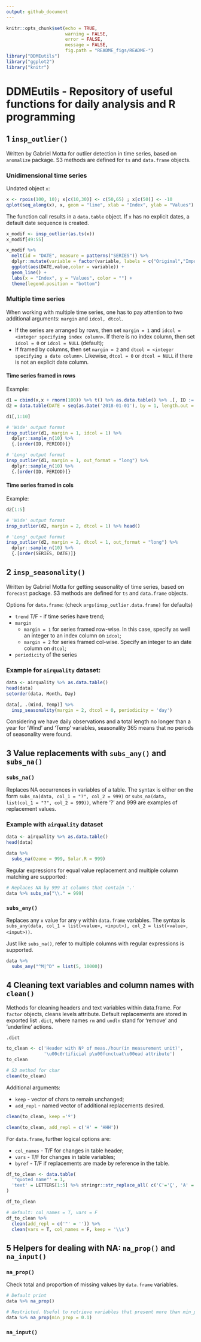 ```yaml
---
output: github_document
---
```


```r
knitr::opts_chunk$set(echo = TRUE, 
                      warning = FALSE,
                      error = FALSE,
                      message = FALSE,
                      fig.path = "README_figs/README-")
library("DDMEutils")
library("ggplot2")
library("knitr")
```
 
# DDMEutils - Repository of useful functions for daily analysis and R programming

## 1 `insp_outlier()`

Written by Gabriel Motta for outlier detection in time series, based on `anomalize` package. S3 methods are defined for `ts` and `data.frame` objects.

### Unidimensional time series

Undated object `x`:

```r
x <- rpois(100, 10); x[c(10,30)] <- c(50,65) ; x[c(50)] <- -10
qplot(seq_along(x), x, geom = "line", xlab = "Index", ylab = "Values")
```

The function call results in a `data.table` object. If `x` has no explicit dates, a default date sequence is created.

```r
x_modif <- insp_outlier(as.ts(x))
x_modif[49:55]
```

```r
x_modif %>% 
  melt(id = "DATE", measure = patterns("SERIES")) %>% 
  dplyr::mutate(variable = factor(variable, labels = c("Original","Imputed"))) %>% {.[]} %>% 
  ggplot(aes(DATE,value,color = variable)) +
  geom_line() +
  labs(x = "Index", y = "Values", color = "") + 
  theme(legend.position = "bottom")
```



### Multiple time series

When working with multiple time series, one has to pay attention to two additional arguments: `margin` and `idcol, dtcol`. 

* If the series are arranged by rows, then set `margin = 1` and `idcol = <integer specifying index column>`. If there is no index column, then set `idcol = 0` or `idcol = NULL` (default);
* If framed by columns, then set `margin = 2` and `dtcol = <integer specifying a date column>`. Likewise, `dtcol = 0` or `dtcol = NULL` if there is not an explicit date column. 

#### Time series framed in rows

Example:

```r
d1 = cbind(x,x + rnorm(100)) %>% t() %>% as.data.table() %>% .[, ID := 1:2] %>% setcolorder('ID') %>% {.[]}
d2 = data.table(DATE = seq(as.Date('2018-01-01'), by = 1, length.out = 100), SERIES1 = x, SERIES2 = round(rcauchy(100),4))
```


```r
d1[,1:10]

# 'Wide' output format
insp_outlier(d1, margin = 1, idcol = 1) %>% 
  dplyr::sample_n(10) %>% 
  {.[order(ID, PERIOD)]}

# 'Long' output format
insp_outlier(d1, margin = 1, out_format = "long") %>% 
  dplyr::sample_n(10) %>% 
  {.[order(ID, PERIOD)]}
```


#### Time series framed in cols 

Example:

```r
d2[1:5]

# 'Wide' output format
insp_outlier(d2, margin = 2, dtcol = 1) %>% head()

# 'Long' output format
insp_outlier(d2, margin = 2, dtcol = 1, out_format = "long") %>% 
  dplyr::sample_n(10) %>% 
  {.[order(SERIES, DATE)]}
```


## 2 `insp_seasonality()`

Written by Gabriel Motta for getting seasonality of time series, based on `forecast` package. S3 methods are defined for `ts` and `data.frame` objects.

Options for `data.frame`: (check `args(insp_outlier.data.frame)` for defaults)

* `trend` T/F - if time series have trend;
* `margin` 
    + `margin = 1` for series framed row-wise. In this case, specify as well an integer to an index column on `idcol`;
    + `margin = 2` for series framed col-wise. Specify an integer to an date column on `dtcol`;
* `periodicity` of the series 


### Example for `airquality` dataset:

```r
data <- airquality %>% as.data.table()
head(data)
setorder(data, Month, Day)

data[, .(Wind, Temp)] %>% 
  insp_seasonality(margin = 2, dtcol = 0, periodicity = 'day')
```

Considering we have daily observations and a total length no longer than a year for 'Wind' and 'Temp' variables, seasonality 365 means that no periods of seasonality were found.


## 3 Value replacements with `subs_any()` and `subs_na()`

### `subs_na()`

Replaces NA occurrences in variables of a table. The syntax is either on the form `subs_na(data, col_1 = "?", col_2 = 999)` or `subs_na(data, list(col_1 = "?", col_2 = 999))`, where '?' and 999 are examples of replacement values. 

### Example with `airquality` dataset

```r
data <- airquality %>% as.data.table()
head(data)

data %>% 
  subs_na(Ozone = 999, Solar.R = 999)

```

Regular expressions for equal value replacement and multiple column matching are supported: 

```r
# Replaces NA by 999 at columns that contain '.' 
data %>% subs_na("\\." = 999)
```


### `subs_any()`

Replaces any `x` value for any `y` within `data.frame` variables. The syntax is `subs_any(data, col_1 = list(<value>, <input>), col_2 = list(<value>, <input>))`.

Just like `subs_na()`, refer to multiple columns with regular expressions is supported.

```r
data %>% 
  subs_any("^M|^D" = list(5, 10000))
```


## 4 Cleaning text variables and column names with `clean()`

Methods for cleaning headers and text variables within data.frame. For `factor` objects, cleans levels attribute. Default replacements are stored in exported list `.dict`, where names `rm` and `undln` stand for 'remove' and 'underline' actions.

```r
.dict

to_clean <- c('Header with Nº of meas./hour(in measurement unit)', 
              '\u00c0rtificial p\u00fcnctuat\u00ead attribute')
to_clean

# S3 method for char 
clean(to_clean)
```

Additional arguments: 

* `keep` - vector of chars to remain unchanged;
* `add_repl` - named vector of additional replacements desired.

```r
clean(to_clean, keep ='º')

clean(to_clean, add_repl = c('H' = 'HHH'))
```

For `data.frame`, further logical options are:

* `col_names` - T/F for changes in table header;
* `vars` - T/F for changes in table variables;
* `byref` - T/F if replacements are made by reference in the table.

```r
df_to_clean <- data.table(
  '"quoted name"' = 1,
  'text' = LETTERS[1:5] %>% stringr::str_replace_all( c('C'='Ç', 'A' = '"An extract from a book"'))
)

df_to_clean

# default: col_names = T, vars = F
df_to_clean %>% 
  clean(add_repl = c('"' = '')) %>% 
  clean(vars = T, col_names = F, keep = '\\s')
```


## 5 Helpers for dealing with NA: `na_prop()` and `na_input()`

### `na_prop()`

Check total and proportion of missing values by `data.frame` variables. 

```r
# Default print
data %>% na_prop()

# Restricted. Useful to retrieve variables that present more than min_prop of NA.   
data %>% na_prop(min_prop = 0.1)
```

### `na_input()`